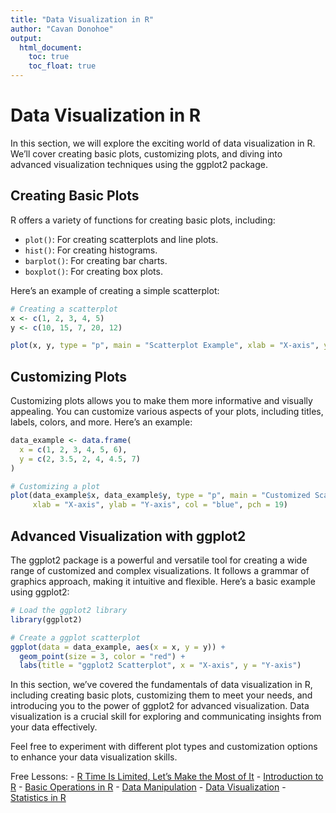 ```yaml
---
title: "Data Visualization in R"
author: "Cavan Donohoe"
output:
  html_document:
    toc: true
    toc_float: true
---
```


# Data Visualization in R

In this section, we will explore the exciting world of data visualization in R. We'll cover creating basic plots, customizing plots, and diving into advanced visualization techniques using the ggplot2 package.

## Creating Basic Plots

R offers a variety of functions for creating basic plots, including:

- `plot()`: For creating scatterplots and line plots.
- `hist()`: For creating histograms.
- `barplot()`: For creating bar charts.
- `boxplot()`: For creating box plots.

Here's an example of creating a simple scatterplot:

```R
# Creating a scatterplot
x <- c(1, 2, 3, 4, 5)
y <- c(10, 15, 7, 20, 12)

plot(x, y, type = "p", main = "Scatterplot Example", xlab = "X-axis", ylab = "Y-axis")
```

## Customizing Plots
Customizing plots allows you to make them more informative and visually appealing. You can customize various aspects of your plots, including titles, labels, colors, and more. Here's an example:

```r
data_example <- data.frame(
  x = c(1, 2, 3, 4, 5, 6),
  y = c(2, 3.5, 2, 4, 4.5, 7)
)

# Customizing a plot
plot(data_example$x, data_example$y, type = "p", main = "Customized Scatterplot",
     xlab = "X-axis", ylab = "Y-axis", col = "blue", pch = 19)
```

## Advanced Visualization with ggplot2
The ggplot2 package is a powerful and versatile tool for creating a wide range of customized and complex visualizations. It follows a grammar of graphics approach, making it intuitive and flexible. Here's a basic example using ggplot2:

```r
# Load the ggplot2 library
library(ggplot2)

# Create a ggplot scatterplot
ggplot(data = data_example, aes(x = x, y = y)) +
  geom_point(size = 3, color = "red") +
  labs(title = "ggplot2 Scatterplot", x = "X-axis", y = "Y-axis")
```

In this section, we've covered the fundamentals of data visualization in R, including creating basic plots, customizing them to meet your needs, and introducing you to the power of ggplot2 for advanced visualization. Data visualization is a crucial skill for exploring and communicating insights from your data effectively.

Feel free to experiment with different plot types and customization options to enhance your data visualization skills.




Free Lessons:
- [R Time Is Limited, Let's Make the Most of It](https://cavandonohoe.github.io/learn_r.html)
- [Introduction to R](https://cavandonohoe.github.io/intro_to_r.html)
- [Basic Operations in R](https://cavandonohoe.github.io/basic_operations_r.html)
- [Data Manipulation](https://cavandonohoe.github.io/data_manipulation_r.html)
- [Data Visualization](https://cavandonohoe.github.io/data_visualization_r.html)
- [Statistics in R](https://cavandonohoe.github.io/statistics_with_r.html)

